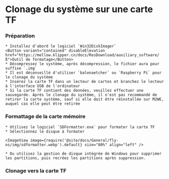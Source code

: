 
# Clonage du système sur une carte TF

### Préparation

    * Installez d'abord le logiciel `Win32DiskImager` 
    <Button variant="contained" disableElevation href="https://mellow.klipper.cn/docs/ResDownload/auxiliary_software/ß">Outil de formatage</Button>
    * Décompressez le système, après décompression, le fichier aura pour suffixe `.img`
    * Il est déconseillé d'utiliser `balenaetcher` ou `Raspberry Pi` pour le clonage du système
    * Insérez la carte TF dans un lecteur de cartes et branchez le lecteur à l'interface USB de l'ordinateur
    * Si la carte TF contient des données, veuillez effectuer une sauvegarde. Après le clonage du système, il n'est pas recommandé de retirer la carte système, sauf si elle doit être réinstallée sur M2WE, auquel cas elle peut être retirée

### Formattage de la carte mémoire

    * Utilisez le logiciel `SDFormatter.exe` pour formater la carte TF
    * Sélectionnez le disque à formater

    <ImageView image={require('@site/docs/General/fly-os/img/sdformatter.webp').default} size="80%" align="left" />

    * Ou utilisez la gestion de disque intégrée de Windows pour supprimer les partitions, puis recréez les partitions après suppression.

### Clonage vers la carte TF

<WIN32 />
